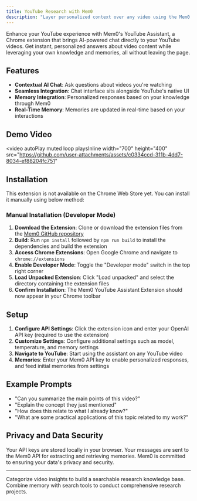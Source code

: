 ```yaml
---
title: YouTube Research with Mem0
description: "Layer personalized context over any video using the Mem0 YouTube assistant."
---
```



Enhance your YouTube experience with Mem0's YouTube Assistant, a Chrome extension that brings AI-powered chat directly to your YouTube videos. Get instant, personalized answers about video content while leveraging your own knowledge and memories, all without leaving the page.

## Features

- **Contextual AI Chat**: Ask questions about videos you're watching
- **Seamless Integration**: Chat interface sits alongside YouTube's native UI
- **Memory Integration**: Personalized responses based on your knowledge through Mem0
- **Real-Time Memory**: Memories are updated in real-time based on your interactions

## Demo Video

<video
  autoPlay
  muted
  loop
  playsInline
  width="700"
  height="400"
  src="https://github.com/user-attachments/assets/c0334ccd-311b-4dd7-8034-ef88204fc751"
></video>

## Installation

This extension is not available on the Chrome Web Store yet. You can install it manually using below method:

### Manual Installation (Developer Mode)

1. **Download the Extension**: Clone or download the extension files from the [Mem0 GitHub repository](https://github.com/mem0ai/mem0/tree/main/examples)
2. **Build**: Run `npm install` followed by `npm run build` to install the dependencies and build the extension
3. **Access Chrome Extensions**: Open Google Chrome and navigate to `chrome://extensions`
4. **Enable Developer Mode**: Toggle the "Developer mode" switch in the top right corner
5. **Load Unpacked Extension**: Click "Load unpacked" and select the directory containing the extension files
6. **Confirm Installation**: The Mem0 YouTube Assistant Extension should now appear in your Chrome toolbar

## Setup

1. **Configure API Settings**: Click the extension icon and enter your OpenAI API key (required to use the extension)
2. **Customize Settings**: Configure additional settings such as model, temperature, and memory settings
3. **Navigate to YouTube**: Start using the assistant on any YouTube video
4. **Memories**: Enter your Mem0 API key to enable personalized responses, and feed initial memories from settings

## Example Prompts

- "Can you summarize the main points of this video?"
- "Explain the concept they just mentioned"
- "How does this relate to what I already know?"
- "What are some practical applications of this topic related to my work?"

## Privacy and Data Security

Your API keys are stored locally in your browser. Your messages are sent to the Mem0 API for extracting and retrieving memories. Mem0 is committed to ensuring your data's privacy and security.

---

<CardGroup cols={2}>
  <Card title="Tag and Organize Memories" icon="tag" href="/cookbooks/essentials/tagging-and-organizing-memories">
    Categorize video insights to build a searchable research knowledge base.
  </Card>
  <Card title="Deep Research with Mem0" icon="magnifying-glass" href="/cookbooks/operations/deep-research">
    Combine memory with search tools to conduct comprehensive research projects.
  </Card>
</CardGroup>
